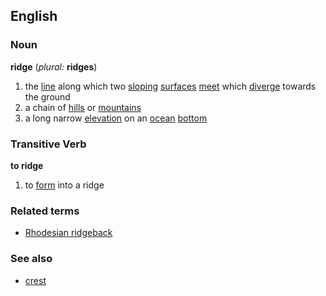==English==
===Noun===
'''ridge''' (''plural:'' '''ridges''')
#the [[line]] along which two [[sloping]] [[surface]]s [[meet]] which [[diverge]] towards the ground
#a chain of [[hills]] or [[mountains]]
#a long narrow [[elevation]] on an [[ocean]] [[bottom]]

===Transitive Verb===
'''to ridge'''
#to [[form]] into a ridge

===Related terms===
*[[Rhodesian ridgeback]]

===See also===
*[[crest]]